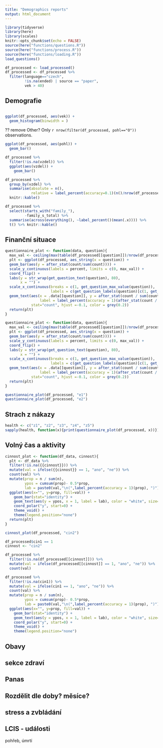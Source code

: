```yaml
---
title: "Demographics reports"
output: html_document
---
```


```r
library(tidyverse)
library(here)
library(scales)
knitr::opts_chunk$set(echo = FALSE)
source(here("functions/questions.R"))
source(here("functions/process.R"))
source(here("functions/loading.R"))
load_questions()
```

```r
df_processed <- load_processed()
df_processed <- df_processed %>%
  filter(language=="czech",
         !is.na(ended) | source == "paper",
         vek > 40)
```

## Demografie
```r

```

```r
ggplot(df_processed, aes(vek)) +
  geom_histogram(binwidth = )

```

?? remove Other? Only `r nrow(filter(df_processed, pohl=="O"))` observations.
```r
ggplot(df_processed, aes(pohl)) + 
  geom_bar()
```

```r
df_processed %>%
  filter(!is.na(vzdel)) %>%
  ggplot(aes(vzdel)) +
    geom_bar()

df_processed %>%
  group_by(vzdel) %>%
  summarise(absolute = n(),
            relative = label_percent(accuracy=0.1)(n()/nrow(df_processed))) %>%
  knitr::kable()
```

```r
df_processed %>%
  select(starts_with("family_"),
         -family_s_total) %>%
  summarise(across(everything(), ~label_percent()(mean(.x)))) %>%
  t() %>% knitr::kable()
```

## Finanční situace
```r
questionnaire_plot <- function(data, question){
  max_val <- ceiling(max(table(df_processed[[question]])/nrow(df_processed))*10)/10
  plt <- ggplot(df_processed, aes_string(x = question)) +
  geom_bar(aes(y = after_stat(count/sum(count)))) +
  scale_y_continuous(labels = percent, limits = c(0, max_val)) +
  coord_flip() +
  labs(y = str_wrap(get_question_text(question), 80),
       x = "") +
  scale_x_continuous(breaks = c(1, get_question_max_value(question)),
                     labels = c(get_question_labels(question)[c(1, get_question_max_value(question))])) +
  geom_text(aes(x = .data[[question]], y = after_stat(count / sum(count)),
                label = label_percent(accuracy = 1)(after_stat(count / sum(count)))),
            stat="count", hjust =-0.1, color = grey(0.2))
  return(plt)
}

questionnaire_plot <- function(data, question){
  max_val <- ceiling(max(table(df_processed[[question]])/nrow(df_processed))*10)/10
  plt <- ggplot(df_processed, aes_string(x = question)) +
  geom_bar(aes(y = after_stat(count/sum(count)))) +
  scale_y_continuous(labels = percent, limits = c(0, max_val)) +
  coord_flip() +
  labs(y = str_wrap(get_question_text(question), 80),
       x = "") +
  scale_x_continuous(breaks = c(1, get_question_max_value(question)),
                     labels = c(get_question_labels(question)[c(1, get_question_max_value(question))])) +
  geom_text(aes(x = .data[[question]], y = after_stat(count / sum(count)),
                label = label_percent(accuracy = 1)(after_stat(count / sum(count)))),
            stat="count", hjust =-0.1, color = grey(0.2))
  return(plt)
}
```

```r
questionnaire_plot(df_processed, "e1") 
questionnaire_plot(df_processed, "e2")
```

## Strach z nákazy
```r
health <- c("z1", "z2", "z3", "z4", "z5")
sapply(health, function(x){print(questionnaire_plot(df_processed, x))})
```

## Volný čas a aktivity
```r
cinnost_plot <- function(df_data, cinnost){
  plt <- df_data %>%
  filter(!is.na({{cinnost}})) %>%
  mutate(val = ifelse({{cinnost}} == 1, "ano", "ne")) %>%
  count(val) %>%
  mutate(prop = n / sum(n),
         ypos = cumsum(prop)- 0.5*prop,
         lab = paste0(val,"\n(",label_percent(accuracy = 1)(prop), ")")) %>%
  ggplot(aes(x="", y=prop, fill=val)) +
    geom_bar(stat="identity") +
    geom_text(aes(y = ypos, x = 1, label = lab), color = "white", size=6) +
    coord_polar("y", start=0) +
    theme_void() + 
    theme(legend.position="none")
  return(plt)
}

```

```r
cinnost_plot(df_processed, "cin2")

df_processed$cin1 == 1
cinnost <- "cin2"

df_processed %>%
  filter(!is.na(df_processed[[cinnost]])) %>% 
  mutate(val = ifelse(df_processed[[cinnost]] == 1, "ano", "ne")) %>%
  count(val)

df_processed %>%
  filter(!is.na(cin1)) %>%
  mutate(val = ifelse(cin1 == 1, "ano", "ne")) %>%
  count(val) %>%
  mutate(prop = n / sum(n),
         ypos = cumsum(prop)- 0.5*prop,
         lab = paste0(val,"\n(",label_percent(accuracy = 1)(prop), ")")) %>%
  ggplot(aes(x="", y=prop, fill=val)) +
    geom_bar(stat="identity") +
    geom_text(aes(y = ypos, x = 1, label = lab), color = "white", size=6) +
    coord_polar("y", start=0) +
    theme_void() + 
    theme(legend.position="none")
```

## Obavy

## sekce zdraví

## Panas

## Rozdělit dle doby? měsíce?

## stress a zvbládání

## LCIS - události
pohřeb, úmrtí



